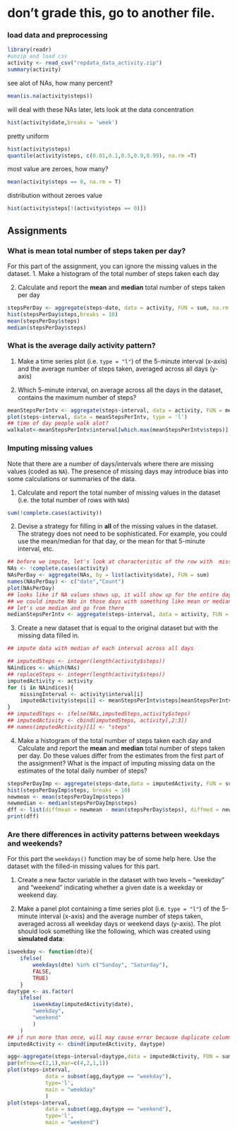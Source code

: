 # don't grade this, go to another file.
### load data and preprocessing
```{r}
library(readr)
#unzip and load csv
activity <- read_csv("repdata_data_activity.zip")
summary(activity)
```
see alot of NAs, how many percent?
```{r}
mean(is.na(activity$steps))
```
will deal with these NAs later, lets look at the data concentration
```{r}
hist(activity$date,breaks = 'week')
```
pretty uniform
```{r}
hist(activity$steps)
quantile(activity$steps, c(0.01,0.1,0.5,0.9,0.99), na.rm =T)
```
most value are zeroes, how many?
```{r}
mean(activity$steps == 0, na.rm = T)
```
distribution without zeroes value
```{r}
hist(activity$steps[!(activity$steps == 0)])
```
## Assignments
### What is mean total number of steps taken per day?
For this part of the assignment, you can ignore the missing values in
the dataset.
1. Make a histogram of the total number of steps taken each day

2. Calculate and report the **mean** and **median** total number of steps taken per day
```{r}
stepsPerDay <- aggregate(steps~date, data = activity, FUN = sum, na.rm = TRUE)
hist(stepsPerDay$steps,breaks = 10)
mean(stepsPerDay$steps)
median(stepsPerDay$steps)
```
### What is the average daily activity pattern?

1. Make a time series plot (i.e. `type = "l"`) of the 5-minute interval (x-axis) and the average number of steps taken, averaged across all days (y-axis)

2. Which 5-minute interval, on average across all the days in the dataset, contains the maximum number of steps?

```{r}
meanStepsPerIntv <- aggregate(steps~interval, data = activity, FUN = mean, na.rm =TRUE) 
plot(steps~interval, data = meanStepsPerIntv, type = 'l')
## time of day people walk alot?
walkalot<-meanStepsPerIntv$interval[which.max(meanStepsPerIntv$steps)]
```
### Imputing missing values

Note that there are a number of days/intervals where there are missing
values (coded as `NA`). The presence of missing days may introduce
bias into some calculations or summaries of the data.

1. Calculate and report the total number of missing values in the dataset (i.e. the total number of rows with `NA`s)
```{r}
sum(!complete.cases(activity))
```

2. Devise a strategy for filling in **all** of the missing values in the dataset. The strategy does not need to be sophisticated. For example, you could use the mean/median for that day, or the mean for that 5-minute interval, etc.
```{r}
## before we impute, let's look at characteristic of the row with  missing data, this will help us choosing the imputation strategy
NAs <- !complete.cases(activity) 
NAsPerDay <- aggregate(NAs, by = list(activity$date), FUN = sum)
names(NAsPerDay) <- c("date","Count")
plot(NAsPerDay)
## looks like if NA values shows up, it will show up for the entire day
## we could impute NAs in those days with something like mean or median of each interval across all days
## let's use median and go from there
medianStepsPerIntv <- aggregate(steps~interval, data = activity, FUN = median, na.rm =TRUE)
```

3. Create a new dataset that is equal to the original dataset but with the missing data filled in.
```{r}
## impute data with median of each interval across all days

## imputedSteps <- integer(length(activity$steps))
NAindices <- which(NAs)
## replaceSteps <- integer(length(activity$steps))
imputedActivity <- activity
for (i in NAindices){
    missingInterval <- activity$interval[i]
    imputedActivity$steps[i] <- meanStepsPerIntv$steps[meanStepsPerIntv$interval == missingInterval]
}
## imputedSteps <- ifelse(NAs,imputedSteps,activity$steps)
## imputedActivity <- cbind(imputedSteps, activity[,2:3])
## names(imputedActivity)[1] <- "steps"
```

4. Make a histogram of the total number of steps taken each day and Calculate and report the **mean** and **median** total number of steps taken per day. Do these values differ from the estimates from the first part of the assignment? What is the impact of imputing missing data on the estimates of the total daily number of steps?
```{r}
stepsPerDayImp <- aggregate(steps~date,data = imputedActivity, FUN = sum)
hist(stepsPerDayImp$steps, breaks = 10)
newmean <- mean(stepsPerDayImp$steps)
newmedian <- median(stepsPerDayImp$steps)
dff <- list(diffmean = newmean - mean(stepsPerDay$steps), diffmed = newmedian - median(stepsPerDay$steps))
print(dff)
```

### Are there differences in activity patterns between weekdays and weekends?

For this part the `weekdays()` function may be of some help here. Use the dataset with the filled-in missing values for this part.

1. Create a new factor variable in the dataset with two levels -- "weekday" and "weekend" indicating whether a given date is a weekday or weekend day.

1. Make a panel plot containing a time series plot (i.e. `type = "l"`) of the 5-minute interval (x-axis) and the average number of steps taken, averaged across all weekday days or weekend days (y-axis). The plot should look something like the following, which was created using **simulated data**:

```{r}
isweekday <- function(dte){
    ifelse(
        weekdays(dte) %in% c("Sunday", "Saturday"),
        FALSE,
        TRUE)
    }
daytype <- as.factor(
    ifelse(
        isweekday(imputedActivity$date),
        "weekday",
        "weekend"
        )
    )
## if run more than once, will may cause error because duplicate columns, can remove
imputedActivity <- cbind(imputedActivity, daytype)

agg<-aggregate(steps~interval+daytype,data = imputedActivity, FUN = sum )
par(mfrow=c(2,1),mar=c(4,2,1,1))
plot(steps~interval, 
            data = subset(agg,daytype == "weekday"), 
            type='l',
            main = "weekday"
            )
plot(steps~interval,
            data = subset(agg,daytype == "weekend"), 
            type='l',
            main = "weekend")

```




































